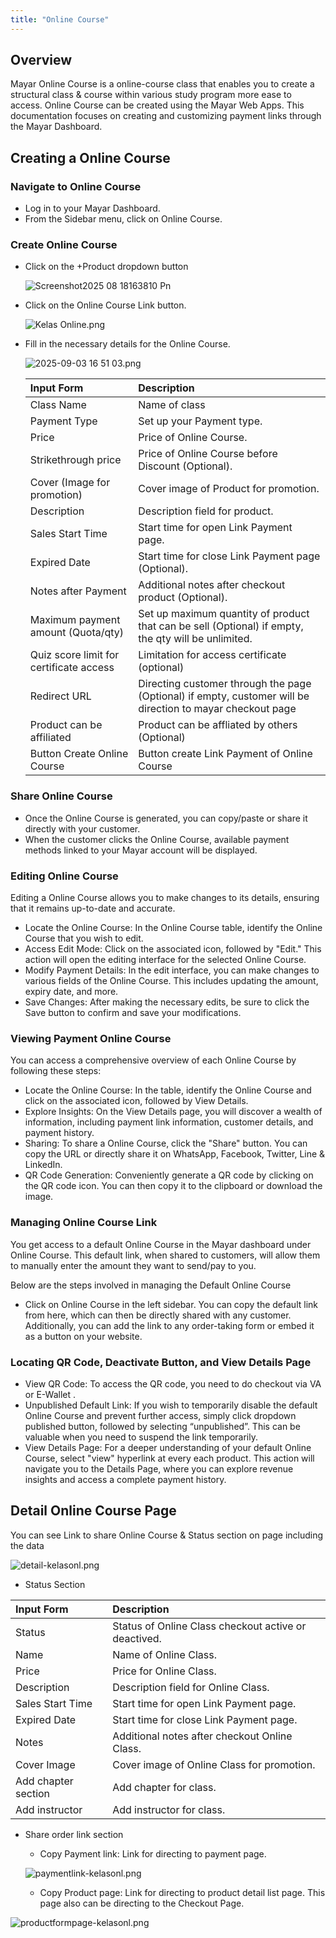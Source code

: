 ```yaml
---
title: "Online Course"
---
```


## Overview

Mayar Online Course is a online-course class that enables you to create a structural class & course within various study program more ease to access. Online Course can be created using the Mayar Web Apps. This documentation focuses on creating and customizing payment links through the Mayar Dashboard.

## Creating a Online Course

### Navigate to Online Course

- Log in to your Mayar Dashboard.
- From the Sidebar menu, click on Online Course.

### Create Online Course

- Click on the \+Product dropdown button

  ![Screenshot2025 08 18163810 Pn](/images/Screenshot2025-08-18163810.png)
- Click on the Online Course Link button.

  ![Kelas Online.png](/images/KelasOnline.png)
- Fill in the necessary details for the Online Course.

  ![2025-09-03 16 51 03.png](/images/2025-09-03165103.png)

  | **Input Form**                          | **Description**                                                                                            |
  | :-------------------------------------- | :--------------------------------------------------------------------------------------------------------- |
  | Class Name                              | Name of class                                                                                              |
  | Payment Type                            | Set up your Payment type.                                                                                  |
  | Price                                   | Price of Online Course.                                                                                    |
  | Strikethrough price                     | Price of Online Course before Discount (Optional).                                                         |
  | Cover (Image for promotion)             | Cover image of Product for promotion.                                                                      |
  | Description                             | Description field for product.                                                                             |
  | Sales Start Time                        | Start time for open Link Payment page.                                                                     |
  | Expired Date                            | Start time for close Link Payment page (Optional).                                                         |
  | Notes after Payment                     | Additional notes after checkout product (Optional).                                                        |
  | Maximum payment amount (Quota/qty)      | Set up maximum quantity of product that can be sell (Optional) if empty, the qty will be unlimited.        |
  | Quiz score limit for certificate access | Limitation for access certificate (optional)                                                               |
  | Redirect URL                            | Directing customer through the page (Optional) if empty, customer will be direction to mayar checkout page |
  | Product can be affiliated               | Product can be affliated by others (Optional)                                                              |
  | Button Create Online Course             | Button create Link Payment of Online Course                                                                |

### Share Online Course

- Once the Online Course is generated, you can copy/paste or share it directly with your customer.
- When the customer clicks the Online Course, available payment methods linked to your Mayar account will be displayed.

### Editing Online Course

Editing a Online Course allows you to make changes to its details, ensuring that it remains up-to-date and accurate.

- Locate the Online Course: In the Online Course table, identify the Online Course that you wish to edit.
- Access Edit Mode: Click on the associated icon, followed by "Edit." This action will open the editing interface for the selected Online Course.
- Modify Payment Details: In the edit interface, you can make changes to various fields of the Online Course. This includes updating the amount, expiry date, and more.
- Save Changes: After making the necessary edits, be sure to click the Save button to confirm and save your modifications.

### Viewing Payment Online Course

You can access a comprehensive overview of each Online Course by following these steps:

- Locate the Online Course: In the table, identify the Online Course and click on the associated icon, followed by View Details.
- Explore Insights: On the View Details page, you will discover a wealth of information, including payment link information, customer details, and payment history.
- Sharing: To share a Online Course, click the "Share" button. You can copy the URL or directly share it on WhatsApp, Facebook, Twitter, Line & LinkedIn.
- QR Code Generation: Conveniently generate a QR code by clicking on the QR code icon. You can then copy it to the clipboard or download the image.

### Managing Online Course Link

You get access to a default Online Course in the Mayar dashboard under Online Course. This default link, when shared to customers, will allow them to manually enter the amount they want to send/pay to you.

Below are the steps involved in managing the Default Online Course

- Click on Online Course in the left sidebar. You can copy the default link from here, which can then be directly shared with any customer. Additionally, you can add the link to any order-taking form or embed it as a button on your website.

### Locating QR Code, Deactivate Button, and View Details Page

- View QR Code: To access the QR code, you need to do checkout via VA or E-Wallet .
- Unpublished Default Link: If you wish to temporarily disable the default Online Course and prevent further access, simply click dropdown published button, followed by selecting “unpublished”. This can be valuable when you need to suspend the link temporarily.
- View Details Page: For a deeper understanding of your default Online Course, select "view" hyperlink at every each product. This action will navigate you to the Details Page, where you can explore revenue insights and access a complete payment history.

## Detail Online Course Page

You can see Link to share Online Course & Status section on page including the data

![detail-kelasonl.png](/images/detail-kelasonl.png)

- Status Section

| **Input Form**      | **Description**                                      |
| :------------------ | :--------------------------------------------------- |
| Status              | Status of Online Class checkout active or deactived. |
| Name                | Name of Online Class.                                |
| Price               | Price for Online Class.                              |
| Description         | Description field for Online Class.                  |
| Sales Start Time    | Start time for open Link Payment page.               |
| Expired Date        | Start time for close Link Payment page.              |
| Notes               | Additional notes after checkout Online Class.        |
| Cover Image         | Cover image of Online Class for promotion.           |
| Add chapter section | Add chapter for class.                               |
| Add instructor      | Add instructor for class.                            |

- Share order link section
  - Copy Payment link: Link for directing to payment page.

  ![paymentlink-kelasonl.png](/images/paymentlink-kelasonl.png)
  - Copy Product page: Link for directing to product detail list page. This page also can be directing to the Checkout Page.

![productformpage-kelasonl.png](/images/productformpage-kelasonl.png)